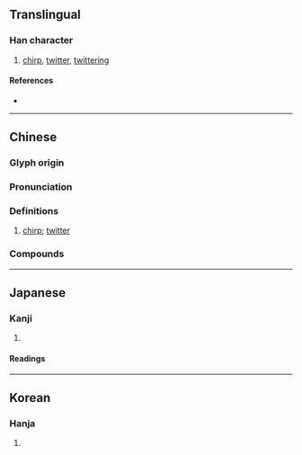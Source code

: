 {{character info}}
==Translingual==

===Han character===
{{Han char|rn=30|rad=口|as=08|sn=11|four=67020|canj=RBGR|ids=⿰口周}}

# [[chirp]], [[twitter]], [[twittering]]

====References====
* {{Han ref|kx=0194.190|dkj=03790|dj=0414.240|hdz=10644.050|uh=5541|ud=21825|bh=B0E7|bd=45287}}

----

==Chinese==
{{zh-forms}}

===Glyph origin===
{{Han etym}}

===Pronunciation===
{{zh-pron
|m=zhāo,zhōu
|c=zau1
|mc=y
|oc=y
|cat=
}}

===Definitions===
{{zh-hanzi}}

# {{lb|zh|onomatopoeia}} [[chirp]]; [[twitter]]

===Compounds===
{{zh-der|啁啾|啁哳|啁噍|詼啁}}

----

==Japanese==

===Kanji===
{{ja-kanji|grade=|rs=口08}}

# {{rfdef|ja|sort=口08}}

====Readings====
{{ja-readings|on=[[とう]] (tō), [[ちょう]] (chō), [[ちゅう]] (chū), [[しゅう]] (shū)|kun=[[たわむれる]] (tawamureru)}}

----

==Korean==

===Hanja===
{{ko-hanja|hangeul=[[조]], [[주]]|rv=jo, ju|mr=cho, chu}}

# {{rfdef|ko|sort=口08}}